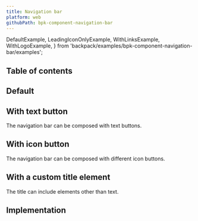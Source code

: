 ```yaml
---
title: Navigation bar
platform: web
githubPath: bpk-component-navigation-bar
---
```




  DefaultExample,
  LeadingIconOnlyExample,
  WithLinksExample,
  WithLogoExample,
} from 'backpack/examples/bpk-component-navigation-bar/examples';

## Table of contents

## Default

<PresentationBlock>
  <LeadingIconOnlyExample />
</PresentationBlock>

## With text button

The navigation bar can be composed with text buttons.

<PresentationBlock>
  <WithLinksExample />
</PresentationBlock>


## With icon button

The navigation bar can be composed with different icon buttons.

<PresentationBlock>
  <DefaultExample />
</PresentationBlock>

## With a custom title element

The title can include elements other than text.

<PresentationBlock>
  <WithLogoExample />
</PresentationBlock>

## Implementation

<Readme />
